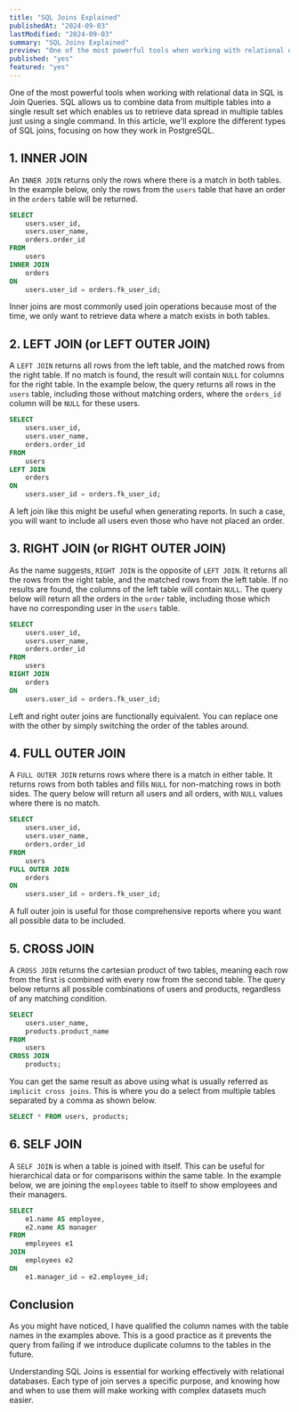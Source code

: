 ```yaml
---
title: "SQL Joins Explained"
publishedAt: "2024-09-03"
lastModified: "2024-09-03"
summary: "SQL Joins Explained"
preview: "One of the most powerful tools when working with relational data in SQL is Join Queries. SQL allows us to combine data  from multiple tables into a single result set which enables us to retrieve data spread in multiple tables just using a single command. In this article, we'll explore the different types of SQL joins, focusing on how they work in PostgreSQL."
published: "yes"
featured: "yes"
---
```


One of the most powerful tools when working with relational data in SQL is Join Queries. SQL allows us to combine data  from multiple tables into a single result set which enables us to retrieve data spread in multiple tables just using a single command. In this article, we'll explore the different types of SQL joins, focusing on how they work in PostgreSQL.

## 1. INNER JOIN

An `INNER JOIN` returns only the rows where there is a match in both tables. In the example below, only the rows from the `users` table that have an order in the `orders` table will be returned.

```sql 
SELECT 
    users.user_id,
    users.user_name,
    orders.order_id
FROM 
    users 
INNER JOIN 
    orders 
ON  
    users.user_id = orders.fk_user_id;
```

Inner joins are most commonly used join operations because most of the time, we only want to retrieve data where a match exists in both tables.

## 2. LEFT JOIN (or LEFT OUTER JOIN)

A `LEFT JOIN` returns all rows from the left table, and the matched rows from the right table. If no match is found, the result will contain `NULL` for columns for the right table. In the example below, the query returns all rows in the `users` table, including those without matching orders, where the `orders_id` column will be `NULL` for these users.

```sql 
SELECT 
    users.user_id,
    users.user_name,
    orders.order_id
FROM 
    users 
LEFT JOIN 
    orders 
ON  
    users.user_id = orders.fk_user_id;
```

A left join like this might be useful when generating reports. In such a case, you will want to include all users even those who have not placed an order.

## 3. RIGHT JOIN (or RIGHT OUTER JOIN)

As the name suggests, `RIGHT JOIN` is the opposite of `LEFT JOIN`. It returns all the rows from the right table,  and the matched rows from the left table. If no results are found, the columns of the left table will contain `NULL`. The query below will return all the orders in the `order` table, including those which have no corresponding user in the `users` table.

```sql 
SELECT 
    users.user_id,
    users.user_name,
    orders.order_id
FROM 
    users 
RIGHT JOIN 
    orders 
ON  
    users.user_id = orders.fk_user_id;
```

Left and right outer joins are functionally equivalent. You can replace one with the other by simply switching the order of the tables around.

## 4. FULL OUTER JOIN 

A `FULL OUTER JOIN` returns rows where there is a match in either table. It returns rows from both tables and fills `NULL` for non-matching rows in both sides. The query below will return all users and all orders, with `NULL` values where there is no match.

```sql 
SELECT 
    users.user_id,
    users.user_name,
    orders.order_id
FROM 
    users 
FULL OUTER JOIN 
    orders 
ON  
    users.user_id = orders.fk_user_id;
```

A full outer join is useful for those comprehensive reports where you want all possible data to be included.

## 5. CROSS JOIN 

A `CROSS JOIN` returns the cartesian product of two tables, meaning each row from the first is combined with every row from the second table. The query below returns all possible combinations of users and products, regardless of any matching condition.

```sql 
SELECT 
    users.user_name,
    products.product_name 
FROM 
    users 
CROSS JOIN 
    products;
```

You can get the same result as above using what is usually referred as `implicit cross joins`. This is where you do a select from multiple tables separated by a comma as shown below.

```sql 
SELECT * FROM users, products;
```

## 6. SELF JOIN

A `SELF JOIN` is when a table is joined with itself. This can be useful for hierarchical data or for comparisons within the same table. In the example below, we are joining the `employees` table to itself to show employees and their managers.

```sql 
SELECT 
    e1.name AS employee,
    e2.name AS manager
FROM 
    employees e1
JOIN 
    employees e2 
ON 
    e1.manager_id = e2.employee_id;
```

##  Conclusion

As you might have noticed, I have qualified the column names with the table names in the examples above. This is a good practice as it prevents the query from failing if we introduce duplicate columns to the tables in the future.

Understanding SQL Joins is essential for working effectively with relational databases. Each type of join serves a specific purpose, and knowing how and when to use them will make working with complex datasets much easier.
